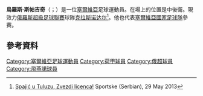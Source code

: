 {{noteTA|G1=football|G2=UEFA|G3=法甲|G4=俄超
|1=zh-hans:斯帕吉奇;zh-hk:史巴積;zh-tw:斯帕吉奇;}}
{{Infobox football biography
| name           = 烏羅斯·斯帕吉奇<br>Uroš Spajić
| image          = Uroš Spajić.jpg
| image_size     = 175
| caption        = Spajić with [[FC_Krasnodar|Krasnodar]] in 2018
| fullname       = Uroš Spajić
| birth_date     = {{Birth date and age|1993|2|13|df=y}}
| birth_place    = [[南斯拉夫|南斯拉夫]][[貝爾格萊德|貝爾格萊德]]
| height         = 1.88 m<ref>{{cite web|url=https://tournament.fifadata.com/documents/FWC/2018/pdf/FWC_2018_SQUADLISTS.PDF|title=FIFA World Cup Russia 2018™ – List of Players|website=FIFA|date=4 June 2018|access-date=19 June 2018|archive-date=2019-12-02|archive-url=https://web.archive.org/web/20191202163546/https://tournament.fifadata.com/documents/FWC/2018/pdf/FWC_2018_SQUADLISTS.PDF|dead-url=no}}</ref>
| currentclub    = [[克拉斯诺达尔足球俱乐部|克拉斯诺达尔]]
| clubnumber     = 5
| position       = 中堅
| youthyears1    = | youthclubs1 = Radnički Beograd
| youthyears2    = | youthclubs2 = [[貝爾格萊德紅星|貝爾格萊德紅星]]
| years1         = 2010–2013 | clubs1 = [[貝爾格萊德紅星|貝爾格萊德紅星]]            | caps1 = 16 | goals1 = 0
| years2         = 2011–2012 | clubs2 = → Sopot (外借)                   | caps2 = 34 | goals2 = 0
| years3         = 2013–2016 | clubs3 = [[圖盧茲足球俱樂部|圖盧茲]]         | caps3 = 63 | goals3 = 0
| years4         = 2016–2018 | clubs4 = [[皇家安德列治體育會|安德列治]] | caps4 = 56 | goals4 = 2
| years5         = 2018–     | clubs5 = [[克拉斯诺达尔足球俱乐部|克拉斯诺达尔]]       | caps5 = 43 | goals5 = 1
| years6         = 2020–2021 | clubs6 = → [[飛燕諾|飛燕諾]] (外借)           | caps6 = 20 | goals6 = 0
| nationalyears1 = 2011–2012 | nationalteam1  = 塞爾維亞U19 | nationalcaps1 = 8 | nationalgoals1 = 0
| nationalyears2 = 2013–2015 | nationalteam2  = [[塞爾維亞21歲以下國家足球隊|塞爾維亞U21]] | nationalcaps2 = 9 | nationalgoals2 = 0
| nationalyears3 = 2015–     | nationalteam3  = [[塞爾維亞國家足球隊|塞爾維亞]]              | nationalcaps3 = 14| nationalgoals3 = 0
| pcupdate       = 20 December 2020
| ntupdate       = {{date|2020-11-18}}
}}

'''烏羅斯·斯帕吉奇'''（{{lang-sr|Урош Спајић}}；{{bd|1993年|2月13日}}）是一位[[塞爾維亞|塞爾維亞]]足球運動員。在場上的位置是中後衛。現效力[[俄羅斯超級足球聯賽|俄羅斯超級足球聯賽]]球隊[[克拉斯诺达尔足球俱乐部|克拉斯诺达尔]]<ref>[http://www.sportske.net/vest/domaci-fudbal/spajic-u-tuluzu-zvezdi-licenca-130626.html Spajić u Tuluzu, Zvezdi licenca!] {{WebCite|url=https://www.webcitation.org/6bPju5vBF?url=http://www.sportske.net/vest/domaci-fudbal/spajic-u-tuluzu-zvezdi-licenca-130626.html |date=20150909124034 |dateformat=iso }} Sportske (Serbian), 29 May 2013</ref>。他也代表[[塞爾維亞國家足球隊|塞爾維亞國家足球隊]]參賽。

==參考資料==
{{Reflist}}

{{2018年世界盃足球賽塞爾維亞參賽名單}}

{{DEFAULTSORT: Spajić, Uroš}}
[[Category:塞爾維亞足球運動員|Category:塞爾維亞足球運動員]]
[[Category:荷甲球員|Category:荷甲球員]]
[[Category:俄超球員|Category:俄超球員]]
[[Category:飛燕諾球員|Category:飛燕諾球員]]